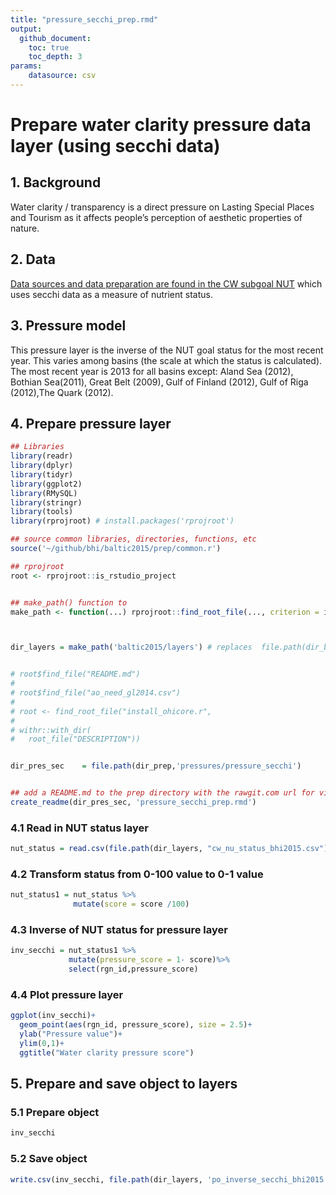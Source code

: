 ```yaml
---
title: "pressure_secchi_prep.rmd"
output:
  github_document:
    toc: true
    toc_depth: 3
params: 
    datasource: csv
---
```



# Prepare water clarity pressure data layer (using secchi data) 

## 1. Background 
Water clarity / transparency is a direct pressure on Lasting Special Places and Tourism as it affects people's perception of aesthetic properties of nature.  

## 2. Data 
[Data sources and data preparation are found in the CW subgoal NUT](https://github.com/OHI-Science/bhi/blob/draft/baltic2015/prep/CW/secchi/secchi_prep.md) which uses secchi data as a measure of nutrient status.  

## 3. Pressure model 
This pressure layer is the inverse of the NUT goal status for the most recent year. This varies among basins (the scale at which the status is calculated).  The most recent year is 2013 for all basins except: Aland Sea (2012), Bothian Sea(2011), Great Belt (2009), Gulf of Finland (2012), Gulf of Riga (2012),The Quark (2012).  

## 4. Prepare pressure layer

```r

## Libraries
library(readr)
library(dplyr)
library(tidyr)
library(ggplot2)
library(RMySQL)
library(stringr)
library(tools)
library(rprojroot) # install.packages('rprojroot')

## source common libraries, directories, functions, etc
source('~/github/bhi/baltic2015/prep/common.r')

## rprojroot
root <- rprojroot::is_rstudio_project


## make_path() function to 
make_path <- function(...) rprojroot::find_root_file(..., criterion = is_rstudio_project)



dir_layers = make_path('baltic2015/layers') # replaces  file.path(dir_baltic, 'layers')


# root$find_file("README.md")
# 
# root$find_file("ao_need_gl2014.csv")
# 
# root <- find_root_file("install_ohicore.r", 
# 
# withr::with_dir(
#   root_file("DESCRIPTION"))


dir_pres_sec    = file.path(dir_prep,'pressures/pressure_secchi')


## add a README.md to the prep directory with the rawgit.com url for viewing on GitHub
create_readme(dir_pres_sec, 'pressure_secchi_prep.rmd')  
```

### 4.1 Read in NUT status layer

```r
nut_status = read.csv(file.path(dir_layers, "cw_nu_status_bhi2015.csv"))

```

### 4.2 Transform status from 0-100 value to 0-1 value
```r
nut_status1 = nut_status %>%
              mutate(score = score /100)

```

### 4.3 Inverse of NUT status for pressure layer
```r

inv_secchi = nut_status1 %>%
             mutate(pressure_score = 1- score)%>%
             select(rgn_id,pressure_score)

```

### 4.4 Plot pressure layer
```r

ggplot(inv_secchi)+
  geom_point(aes(rgn_id, pressure_score), size = 2.5)+
  ylab("Pressure value")+
  ylim(0,1)+
  ggtitle("Water clarity pressure score")


```


## 5. Prepare and save object to layers

### 5.1 Prepare object
```r
inv_secchi
```

### 5.2 Save object
```r

write.csv(inv_secchi, file.path(dir_layers, 'po_inverse_secchi_bhi2015.csv'), row.names = FALSE)
```

